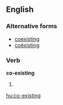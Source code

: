 ==English==

===Alternative forms===
* [[coexisting]] {{i|US}}
* [[coëxisting]]

===Verb===
'''co-existing'''

# {{present participle of|[[co-exist]]}}

[[hu:co-existing]]